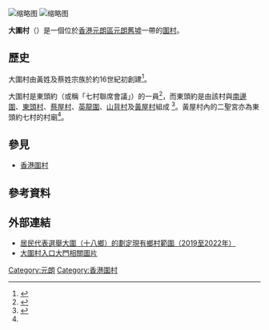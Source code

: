 
[[File:HK_TaiWeiTsuen_Archway2.JPG|缩略图]]
[[File:Tai_Wai_Tsuen_08.jpg|缩略图]]


'''大圍村'''（{{Lang-en|Tai Wai Tsuen}}）是一個位於[[香港|香港]][[元朗區|元朗區]][[元朗墟|元朗舊墟]]一帶的[[香港圍村|圍村]]。

== 歷史 ==
大圍村由黃姓及蔡姓宗族於約16世紀初創建<ref>{{Cite web|title=新界元朗大圍村圍門|url=https://www.aab.gov.hk/historicbuilding/cn/1269_Appraisal_Chin.pdf|accessdate=2020-07-06|author=[[古物諮詢委員會|古物諮詢委員會]]|date=|format=PDF|work=1444幢建築物簡要|publisher=|language=zh-HK|archive-date=2020-07-06|archive-url=https://web.archive.org/web/20200706051905/https://www.aab.gov.hk/historicbuilding/cn/1269_Appraisal_Chin.pdf|dead-url=no}}</ref>。

大圍村是東頭約（或稱「七村聯席會議」）的一員<ref name=":0">{{Cite web|title=新界元朗黃屋村二聖宮|url=https://www.aab.gov.hk/historicbuilding/cn/1265_Appraisal_Chin.pdf|accessdate=2020-07-06|author=[[古物諮詢委員會|古物諮詢委員會]]|date=|format=PDF|work=1444幢歷史建築物簡要|publisher=|language=zh-HK|archive-date=2020-07-06|archive-url=https://web.archive.org/web/20200706051908/https://www.aab.gov.hk/historicbuilding/cn/1265_Appraisal_Chin.pdf|dead-url=no}}</ref>，而東頭約是由該村與[[南邊圍|南邊圍]]、[[東頭村_(十八鄉)|東頭村]]、[[蔡屋村|蔡屋村]]、[[英龍圍|英龍圍]]、[[山背村_(香港)|山背村]]及[[黃屋村|黃屋村]]組成
<ref>{{Cite web|title=立法會六題：西鐵南昌站和元朗站上蓋物業發展|url=https://www.info.gov.hk/gia/general/200905/13/P200905130185.htm|accessdate=2020-07-06|work=www.info.gov.hk|archive-date=2019-10-30|archive-url=https://web.archive.org/web/20191030203438/https://www.info.gov.hk/gia/general/200905/13/P200905130185.htm|dead-url=no}}</ref>。黃屋村內的二聖宮亦為東頭約七村的村廟<ref name=":0" />。

== 參見 ==

* [[香港圍村|香港圍村]]

== 參考資料 ==
<references />

== 外部連結 ==

* [https://www.had.gov.hk/rre/images/village_map1922/M/m-sph-25.pdf 居民代表選舉大圍（十八鄉）的劃定現有鄉村範圍（2019至2022年）] {{Wayback|url=https://www.had.gov.hk/rre/images/village_map1922/M/m-sph-25.pdf |date=20191030153555 }}
* [https://www.aab.gov.hk/historicbuilding/photo/1269_Photo.pdf 大圍村入口大門相關圖片] {{Wayback|url=https://www.aab.gov.hk/historicbuilding/photo/1269_Photo.pdf |date=20180805203037 }}

{{coord|22.447055|114.03767|display=title}}
{{HK-stub}}
[[Category:元朗|Category:元朗]]
[[Category:香港圍村|Category:香港圍村]]